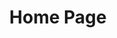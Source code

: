 ---
pagePosition: 2
title: Home Page
description: Una página de inicio responsiva. Uso de las características CSS grid, flex y consultas de medios.
image: /src/images/homePage.webp
imageAlt: Proyecto Home Page
loading: eager
codeLink: https://github.com/carlosfrontend/odin-homepage/
liveLink: https://carlosfrontend.github.io/odin-homepage/
tags: [
{ name: HTML5, className: devicon-html5-plain colored },
{ name: CSS3, className: devicon-css3-plain colored },
{
name: Javascript,
className: devicon-javascript-plain colored,
},
{ name: Webpack, className: devicon-webpack-plain colored },
]
---